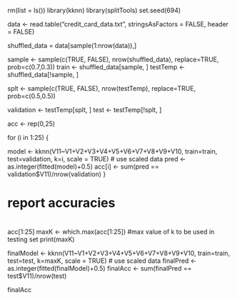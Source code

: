 rm(list = ls())
library(kknn)
library(splitTools)
set.seed(694)

data <- read.table("credit_card_data.txt", stringsAsFactors = FALSE, header = FALSE)

shuffled_data = data[sample(1:nrow(data)),] 

sample <- sample(c(TRUE, FALSE), nrow(shuffled_data), replace=TRUE, prob=c(0.7,0.3))
train  <- shuffled_data[sample, ]
testTemp   <- shuffled_data[!sample, ]

splt <- sample(c(TRUE, FALSE), nrow(testTemp), replace=TRUE, prob=c(0.5,0.5))

validation <- testTemp[splt, ]
test <- testTemp[!splt, ]

acc <- rep(0,25)

for (i in 1:25) {
  
  model <- kknn(V11~V1+V2+V3+V4+V5+V6+V7+V8+V9+V10, train=train, test=validation, k=i, scale = TRUE) # use scaled data
  pred <- as.integer(fitted(model)+0.5)
  acc[i] <- sum(pred == validation$V11)/nrow(validation) 
}

#
# report accuracies
#

acc[1:25]
maxK <- which.max(acc[1:25]) #max value of k to be used in testing set
print(maxK)

finalModel <- kknn(V11~V1+V2+V3+V4+V5+V6+V7+V8+V9+V10, train=train, test=test, k=maxK, scale = TRUE) # use scaled data
finalPred <- as.integer(fitted(finalModel)+0.5)
finalAcc <- sum(finalPred == test$V11)/nrow(test)

finalAcc
  
  